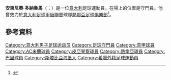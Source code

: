 {{noteTA
|G1=uefa
|G2=意甲
|G3=ACmilan
|G4=Football
|1=zh-cn:安东尼奥·多纳鲁马;zh-hk:安東尼奧·當拿隆馬;zh-tw:安東尼奧·多納魯馬
}}
{{Infobox football biography
|           name = 安東尼奧·當拿隆馬<br>Antonio Donnarumma
|          image = 
|        caption = 
|       fullname = 安東尼奧·當拿隆馬
|     birth_date = {{Birth date and age|1990|07|07|df=y}}
|    birth_place =  {{ITA}}[[斯塔比亞海堡|斯塔比亞海堡]]
|         height = {{Height|m=1.92}}
|       position = [[守門員_(足球)|守門員]]
| currentclub =
| clubnumber =
|    youthyears1 = 1999–2005 | youthclubs1 = [[祖雲施達比亞|祖雲施達比亞]]
|    youthyears2 = 2005–2010 | youthclubs2 = [[AC米兰|AC米兰]]
|         years1 = 2008–2012 | caps1 =  0 | goals1 = 0 | clubs1 = [[AC米兰|AC米兰]]
|         years2 = 2010–2011 | caps2 =  2 | goals2 = 0 | clubs2 = → [[皮亞琴察足球俱樂部|皮亞琴察]] (外借)
|         years3 = 2011–2012 | caps3 = 37 | goals3 = 0 | clubs3 = → [[古比奧足球俱樂部|古比奧]] (外借)
|         years4 = 2012–2016 | caps4 =  1 | goals4 = 0 | clubs4 = [[熱那亞板球與足球俱樂部|熱那亞]]
|         years5 = 2014–2015 | caps5 = 25 | goals5 = 0 | clubs5 = → [[巴里體育會|巴里]] (外借)
|         years6 = 2016–2017    | caps6 =  21 | goals6 = 0 | clubs6 = [[卓普利斯|卓普利斯]]
| years7 = 2017–2021
| caps7 = 0
| goals7 = 0
| clubs7 = [[AC米兰|AC米兰]]
| nationalyears1 =           | nationalteam1 =  |  nationalcaps1 =  | nationalgoals1 = 
|       pcupdate = 16 July 2017
|       ntupdate = 
}}
'''安東尼奧·多納魯馬'''（{{lang-it|Antonio Donnarumma}}；{{bd|1990年|7月7日}}）是一位[[意大利|意大利]]足球運動員。在場上的位置是守門員。他曾效力於[[意大利足球甲級聯賽|意大利足球甲級聯賽]]球隊[[熱那亞足球俱樂部|熱那亞足球俱樂部]]<ref>{{cite web|url=http://www.acmilan.com/uploads/club/bilancio2012/pdf/Bilancio_Gruppo_Milan_12.pdf|title=RELAZIONE E BILANCIO AL 31 DICEMBRE 2012|trans_title=Financial Report and Accounts as of 31 December 2012|date=26 June 2013|accessdate=3 May 2015|publisher=AC Milan|language=it|deadurl=yes|archiveurl=https://web.archive.org/web/20150501041522/http://www.acmilan.com/uploads/club/bilancio2012/pdf/Bilancio_Gruppo_Milan_12.pdf|archivedate=2015年5月1日}}</ref>。

==參考資料==
{{Reflist}}

{{DEFAULTSORT:Donnarumma, Antonio}}
[[Category:意大利男子足球运动员|Category:意大利男子足球运动员]]
[[Category:足球守門員|Category:足球守門員]]
[[Category:意甲球員|Category:意甲球員]]
[[Category:AC米蘭球員|Category:AC米蘭球員]]
[[Category:皮亞琴察球員|Category:皮亞琴察球員]]
[[Category:熱拿亞球員|Category:熱拿亞球員]]
[[Category:巴里球員|Category:巴里球員]]
[[Category:斯塔比亞海堡人|Category:斯塔比亞海堡人]]
[[Category:希臘外籍足球運動員|Category:希臘外籍足球運動員]]
{{Sport-bio-stub}}